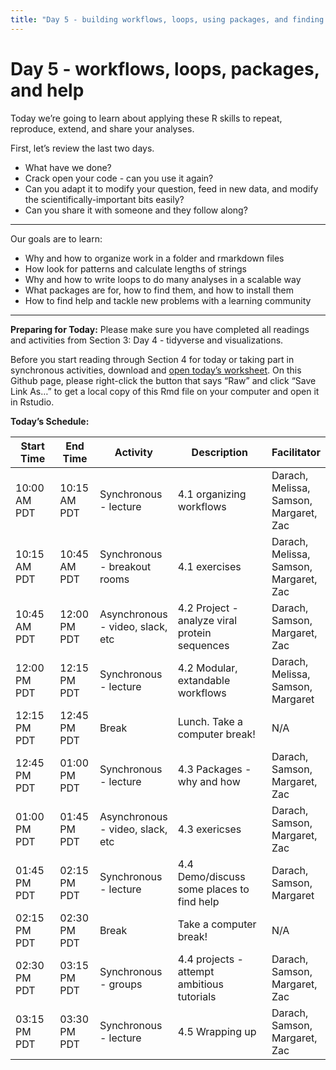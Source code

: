 ```yaml
---
title: "Day 5 - building workflows, loops, using packages, and finding help in new areas"
---
```


# Day 5 - workflows, loops, packages, and help

Today we're going to learn about applying these R 
skills to 
repeat, reproduce, extend, and share your analyses.

First, let's review the last two days.

<!-- exercise -->

<!--are we trying to make students think about writing functions and clean code? I'm not sure that's clear if this is asynchronous reading-->

- What have we done?
- Crack open your code - can you use it again?
- Can you adapt it to modify your question, 
  feed in new data, and modify the
  scientifically-important bits easily?
- Can you share it with someone and they follow
  along?

---

Our goals are to learn:

- Why and how to organize work in a folder and rmarkdown files
- How look for patterns and calculate lengths of strings
- Why and how to write loops to do many analyses in a scalable way
- What packages are for, how to find them, and how to install them
- How to find help and tackle new problems with a learning community

---

**Preparing for Today:**
Please make sure you have completed all readings and activities from 
Section 3: Day 4 - tidyverse and visualizations. 

Before you start reading through Section 4 for today or taking part in
synchronous activities, download and [open today's
worksheet](https://github.com/darachm/dll-r/blob/main/worksheets/dll-r_Day5_Lab.Rmd).
On this Github page, please right-click the button that says "Raw" and click
"Save Link As..." to get a local copy of this Rmd file on your computer and
open it in Rstudio.

**Today's Schedule:**

| Start Time | End Time | Activity |   Description   | Facilitator |
| ------------- | ----------- | ------------- | ----------------------------- | --------------- |
| 10:00 AM PDT | 10:15 AM PDT | Synchronous - lecture | 4.1 organizing workflows | Darach, Melissa, Samson, Margaret, Zac |
| 10:15 AM PDT | 10:45 AM PDT | Synchronous - breakout rooms | 4.1 exercises | Darach, Melissa, Samson, Margaret, Zac |
| 10:45 AM PDT | 12:00 PM PDT | Asynchronous - video, slack, etc | 4.2 Project - analyze viral protein sequences | Darach, Samson, Margaret, Zac |
| 12:00 PM PDT | 12:15 PM PDT | Synchronous - lecture | 4.2 Modular, extandable workflows | Darach, Melissa, Samson, Margaret |
| 12:15 PM PDT | 12:45 PM PDT | Break | Lunch. Take a computer break!  |  N/A  |
| 12:45 PM PDT | 01:00 PM PDT | Synchronous - lecture | 4.3 Packages - why and how | Darach, Samson, Margaret, Zac |
| 01:00 PM PDT | 01:45 PM PDT | Asynchronous - video, slack, etc | 4.3 exericses | Darach, Samson, Margaret, Zac |
| 01:45 PM PDT | 02:15 PM PDT | Synchronous - lecture | 4.4 Demo/discuss some places to find help | Darach, Samson, Margaret |
| 02:15 PM PDT | 02:30 PM PDT | Break | Take a computer break!  |  N/A  |
| 02:30 PM PDT | 03:15 PM PDT | Synchronous - groups | 4.4 projects - attempt ambitious tutorials | Darach, Samson, Margaret, Zac |
| 03:15 PM PDT | 03:30 PM PDT | Synchronous - lecture | 4.5 Wrapping up | Darach, Samson, Margaret, Zac |

<!-- -->

